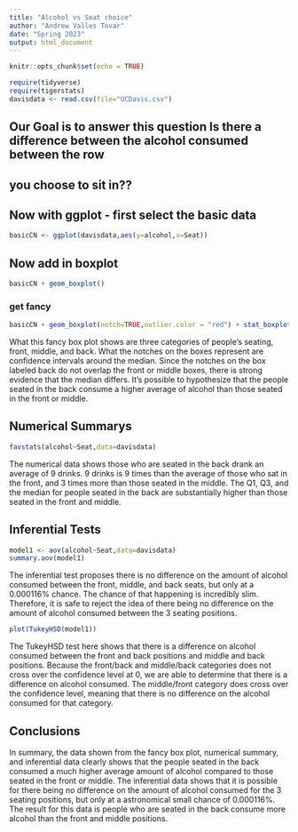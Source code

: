 ```yaml
---
title: "Alcohol vs Seat choice"
author: "Andrew Valles Tovar"
date: "Spring 2023"
output: html_document
---
```


```r
knitr::opts_chunk$set(echo = TRUE)
```

```r
require(tidyverse)
require(tigerstats)
davisdata <- read.csv(file="UCDavis.csv")
```
## Our Goal is to answer this question Is there a difference between the alcohol consumed between the row
## you choose to sit in??

## Now with ggplot - first select the basic data

```r
basicCN <- ggplot(davisdata,aes(y=alcohol,x=Seat))
```
## Now add in boxplot

```r
basicCN + geom_boxplot()
```
  
  
### get fancy  

```r
basicCN + geom_boxplot(notch=TRUE,outlier.color = "red") + stat_boxplot(geom ='errorbar') + labs(title="Fancy notch boxplot \n with 2 lines")
```

What this fancy box plot shows are three categories of people's seating, front, middle, and back. What the notches on the boxes represent are confidence intervals around the median. Since the notches on the box labeled back do not overlap the front or middle boxes, there is strong evidence that the median differs. It's possible to hypothesize that the people seated in the back consume a higher average of alcohol than those seated in the front or middle.

## Numerical Summarys 
```r
favstats(alcohol~Seat,data=davisdata)
```

The numerical data shows those who are seated in the back drank an average of 9 drinks. 9 drinks is 9 times than the average of those who sat in the front, and 3 times more than those seated in the middle. The Q1, Q3, and the median for people seated in the back are substantially higher than those seated in the front and middle.

## Inferential Tests
```r
model1 <- aov(alcohol~Seat,data=davisdata)
summary.aov(model1)
```

The inferential test proposes there is no difference on the amount of alcohol consumed between the front, middle, and back seats, but only at a 0.000116% chance. The chance of that happening is incredibly slim. Therefore, it is safe to reject the idea of there being no difference on the amount of alcohol consumed between the 3 seating positions.

```r
plot(TukeyHSD(model1))
```

The TukeyHSD test here shows that there is a difference on alcohol consumed between the front and back positions and middle and back positions. Because the front/back and middle/back categories does not cross over the confidence level at 0, we are able to determine that there is a difference on alcohol consumed. The middle/front category does cross over the confidence level, meaning that there is no difference on the alcohol consumed for that category.

## Conclusions
In summary, the data shown from the fancy box plot, numerical summary, and inferential data clearly shows that the people seated in the back consumed a much higher average amount of alcohol compared to those seated in the front or middle. The inferential data shows that it is possible for there being no difference on the amount of alcohol consumed for the 3 seating positions, but only at a astronomical small chance of 0.000116%. The result for this data is people who are seated in the back consume more alcohol than the front and middle positions.

